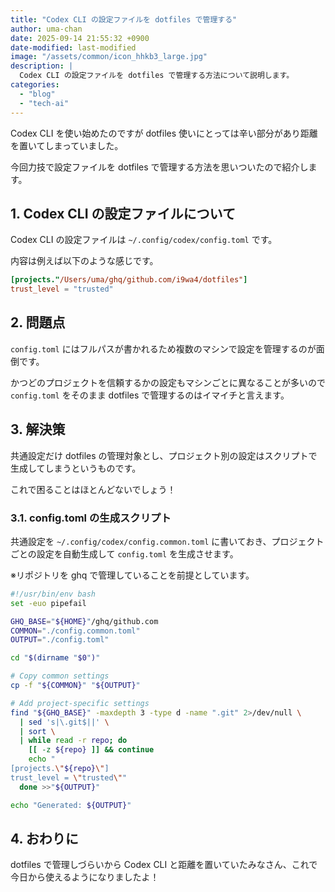 ```yaml
---
title: "Codex CLI の設定ファイルを dotfiles で管理する"
author: uma-chan
date: 2025-09-14 21:55:32 +0900
date-modified: last-modified
image: "/assets/common/icon_hhkb3_large.jpg"
description: |
  Codex CLI の設定ファイルを dotfiles で管理する方法について説明します。
categories:
  - "blog"
  - "tech-ai"
---
```


Codex CLI を使い始めたのですが dotfiles 使いにとっては辛い部分があり距離を置いてしまっていました。

今回力技で設定ファイルを dotfiles で管理する方法を思いついたので紹介します。

## 1. Codex CLI の設定ファイルについて

Codex CLI の設定ファイルは `~/.config/codex/config.toml` です。

内容は例えば以下のような感じです。

```.toml
[projects."/Users/uma/ghq/github.com/i9wa4/dotfiles"]
trust_level = "trusted"
```

## 2. 問題点

`config.toml` にはフルパスが書かれるため複数のマシンで設定を管理するのが面倒です。

かつどのプロジェクトを信頼するかの設定もマシンごとに異なることが多いので `config.toml` をそのまま dotfiles で管理するのはイマイチと言えます。

## 3. 解決策

共通設定だけ dotfiles の管理対象とし、プロジェクト別の設定はスクリプトで生成してしまうというものです。

これで困ることはほとんどないでしょう！

### 3.1. config.toml の生成スクリプト

共通設定を `~/.config/codex/config.common.toml` に書いておき、プロジェクトごとの設定を自動生成して `config.toml` を生成させます。

※リポジトリを ghq で管理していることを前提としています。

```.sh
#!/usr/bin/env bash
set -euo pipefail

GHQ_BASE="${HOME}"/ghq/github.com
COMMON="./config.common.toml"
OUTPUT="./config.toml"

cd "$(dirname "$0")"

# Copy common settings
cp -f "${COMMON}" "${OUTPUT}"

# Add project-specific settings
find "${GHQ_BASE}" -maxdepth 3 -type d -name ".git" 2>/dev/null \
  | sed 's|\.git$||' \
  | sort \
  | while read -r repo; do
    [[ -z ${repo} ]] && continue
    echo "
[projects.\"${repo}\"]
trust_level = \"trusted\""
  done >>"${OUTPUT}"

echo "Generated: ${OUTPUT}"
```

## 4. おわりに

dotfiles で管理しづらいから Codex CLI と距離を置いていたみなさん、これで今日から使えるようになりましたよ！
